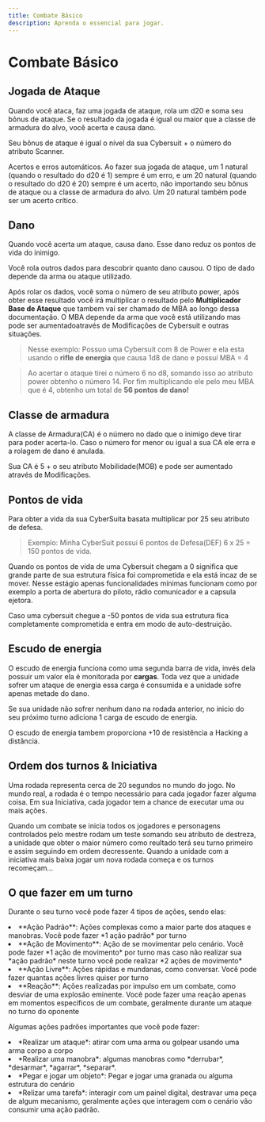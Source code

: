 ```yaml
---
title: Combate Básico
description: Aprenda o essencial para jogar.
---
```




# Combate Básico 

## Jogada de Ataque

Quando você ataca, faz uma jogada de ataque, rola um d20 e soma seu bônus de ataque. Se o resultado da jogada
é igual ou maior que a classe de armadura do alvo, você acerta e causa dano.

Seu bônus de ataque é igual o nível da sua Cybersuit + o número do atributo Scanner.

Acertos e erros automáticos. Ao fazer sua jogada de ataque, um 1 natural (quando o resultado do d20 é 1) sempre
é um erro, e um 20 natural (quando o resultado do d20 é 20) sempre é um acerto, não importando seu bônus de 
ataque ou a classe de armadura do alvo. Um 20 natural também pode ser um acerto crítico.

## Dano

Quando você acerta um ataque, causa dano. Esse dano reduz os pontos de vida do inimigo.

Você rola outros dados para descobrir quanto dano causou. O tipo de dado depende da arma ou ataque utilizado.

Após rolar os dados, você soma o número de seu atributo power, após obter esse resultado você irá multiplicar
o resultado pelo **Multiplicador Base de Ataque** que tambem vai ser chamado de MBA ao longo dessa
documentação. O MBA depende da arma que você está utilizando mas pode ser aumentadoatravés de Modificações de 
Cybersuit e outras situações.

> Nesse exemplo: Possuo uma Cybersuit com 8 de Power e ela esta usando o **rifle de energia** que causa 
>1d8 de dano e possuí MBA = 4

> Ao acertar o ataque tirei o número 6 no d8, somando isso ao atributo power obtenho o número 14.
> Por fim multiplicando ele pelo meu MBA que é 4, obtenho um total de __56 pontos de dano!__

## Classe de armadura

A classe de Armadura(CA) é o número no dado que o inimigo deve tirar para poder acerta-lo. Caso o número for menor
ou igual a sua CA ele erra e a rolagem de dano é anulada.

Sua CA é 5 + o seu atributo Mobilidade(MOB) e pode ser aumentado através de Modificações.

## Pontos de vida

Para obter a vida da sua CyberSuita basata multiplicar por 25 seu atributo de defesa.

>Exemplo: Minha CyberSuit possuí 6 pontos de Defesa(DEF) 6 x 25 = 150 pontos de vida.

Quando os pontos de vida de uma Cybersuit chegam a 0 significa que grande parte de sua estrutura física
foi comprometida e ela está incaz de se mover. Nesse estágio apenas funcionalidades mínimas funcionam como 
por exemplo a porta de abertura do piloto, rádio comunicador e a capsula ejetora.

Caso uma cybersuit chegue a -50 pontos de vida sua estrutura fica completamente comprometida e entra em modo
de auto-destruição.

## Escudo de energia

O escudo de energia funciona como uma segunda barra de vida, invés dela possuir um valor ela é monitorada por
**cargas**. Toda vez que a unidade sofrer um ataque de energia essa carga é consumida e a unidade sofre apenas
metade do dano.

Se sua unidade não sofrer nenhum dano na rodada anterior, no inicio do seu próximo turno adiciona 1 carga de 
escudo de energia.

O escudo de energia tambem proporciona +10 de resistência a Hacking a distância.

## Ordem dos turnos & Iniciativa

Uma rodada representa cerca de 20 segundos no mundo do jogo. No mundo real, a rodada é o tempo necessário 
para cada jogador fazer alguma coisa. Em sua Iniciativa, cada jogador tem a chance de executar uma ou mais
ações.

Quando um combate se inicia todos os jogadores e personagens controlados pelo mestre rodam um teste somando
seu atributo de destreza, a unidade que obter o maior número como reultado terá seu turno primeiro e assim
seguindo em ordem decressente. Quando a unidade com a iniciativa mais baixa jogar um nova rodada começa e 
os turnos recomeçam...

## O que fazer em um turno  

Durante o seu turno você pode fazer 4 tipos de ações, sendo elas:

<li>**Ação Padrão**: Ações complexas como a maior parte dos ataques e manobras. Você pode fazer *1 ação padrão* por turno </li>
<li>**Ação de Movimento**: Ação de se movimentar pelo cenário. Você pode fazer *1 ação de movimento* por turno mas
 caso não realizar sua *ação padrão* neste turno você pode realizar *2 ações de movimento*</li>
<li>**Ação Livre**: Ações rápidas e mundanas, como conversar. Você pode fazer quantas ações livres quiser por turno</li>
<li>**Reação**: Ações realizadas por impulso em um combate, como desviar de uma explosão eminente. Você pode fazer uma reação
apenas em momentos específicos de um combate, geralmente durante um ataque no turno do oponente</li>

Algumas ações padrôes importantes que você pode fazer:

<li>*Realizar um ataque*: atirar com uma arma ou golpear usando uma arma corpo a corpo</li>
<li>*Realizar uma manobra*: algumas manobras como *derrubar*, *desarmar*, *agarrar*, *separar*.</li>
<li>*Pegar e jogar um objeto*: Pegar e jogar uma granada ou alguma estrutura do cenário </li>
<li>*Relizar uma tarefa*: interagir com um painel digital, destravar uma peça de algum mecanismo, geralmente ações que interagem com o cenário vão consumir uma ação padrão.</li>


